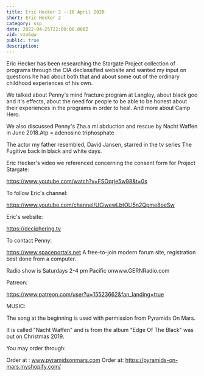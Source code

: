 ```yaml
---
title: Eric Hecker 2 --18 April 2020
short: Eric Hecker 2
category: ssp
date: 2022-04-25T22:00:00.000Z
vid: vzu6qw
public: true
description:
---
```

Eric Hecker has been researching the Stargate Project collection of programs through the CIA declassified website and wanted my input on questions he had about both that and about some out of the ordinary childhood experiences of his own.

We talked about Penny's mind fracture program at Langley, about black goo and it's effects, about the need for people to be able to be honest about their experiences in the programs in order to heal. And more about Camp Hero.

We also discussed Penny's Zha.a.mi abduction and rescue by Nacht Waffen in June 2018.Atp = adenosine triphosphate

The actor my father resembled, David Jansen, starred in the tv series The Fugitive back in black and white days.

Eric Hecker's video we referenced concerning the consent form for Project Stargate:

https://www.youtube.com/watch?v=FSOqrje5w98&t=0s

To follow Eric's channel:

https://www.youtube.com/channel/UCiwewLbtOLl5n2Qpme8oeSw

Eric's website:

https://deciphering.tv

To contact Penny:

https://www.spaceportals.net​​​​ A free-to-join modern forum site, registration best done from a computer.

Radio show is Saturdays 2-4 pm Pacific onwww.GERNRadio.com

Patreon:

https://www.patreon.com/user?u=15523662&fan_landing=true

MUSIC:

The song at the beginning is used with permission from Pyramids On Mars.

It is called "Nacht Waffen" and is from the album "Edge Of The Black" was out on Christmas 2019.

You may order through:

Order at : www.pyramidsonmars.com Order at: https://pyramids-on-mars.myshopify.com/
